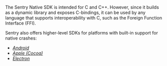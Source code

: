 The Sentry Native SDK is intended for C and C++. However, since it builds as a dynamic library and exposes C-bindings, it can be used by any language that supports interoperability with C, such as the Foreign Function Interface (FFI).

Sentry also offers higher-level SDKs for platforms with built-in support for native crashes:

- [_Android_](/platforms/android/)
- [_Apple (Cocoa)_](/platforms/apple/)
- [_Electron_](/platforms/electron/)
